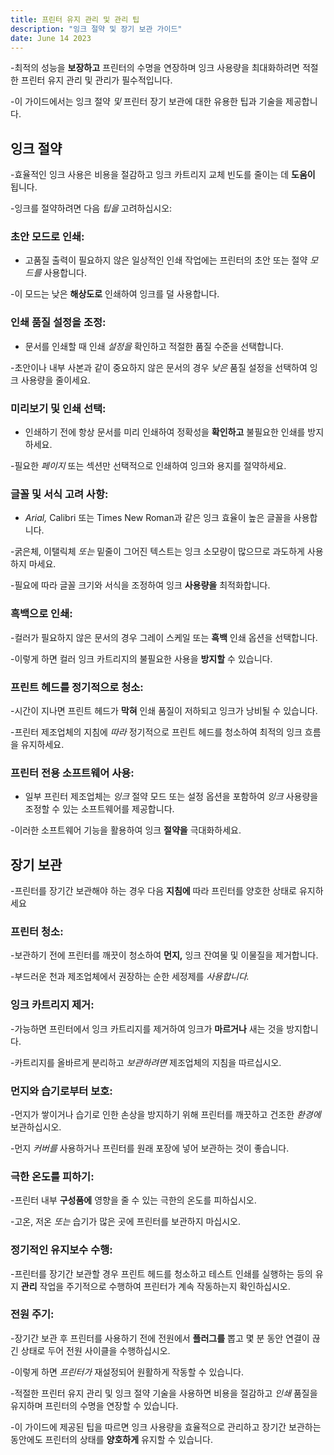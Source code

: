 ```yaml
---
title: 프린터 유지 관리 및 관리 팁
description: "잉크 절약 및 장기 보관 가이드"
date: June 14 2023
---
```



-최적의 성능을 **보장하고** 프린터의 수명을 연장하며 잉크 사용량을 최대화하려면 적절한 프린터 유지 관리 및 관리가 필수적입니다. 


-이 가이드에서는 잉크 절약 _및_ 프린터 장기 보관에 대한 유용한 팁과 기술을 제공합니다.

## 잉크 절약
-효율적인 잉크 사용은 비용을 절감하고 잉크 카트리지 교체 빈도를 줄이는 데 **도움이** 됩니다. 


-잉크를 절약하려면 다음 _팁을_ 고려하십시오:

### 초안 모드로 인쇄:
- 고품질 출력이 필요하지 않은 일상적인 인쇄 작업에는 프린터의 초안 또는 절약 _모드를_ 사용합니다. 


-이 모드는 낮은 **해상도로** 인쇄하여 잉크를 덜 사용합니다.

### 인쇄 품질 설정을 조정:
- 문서를 인쇄할 때 인쇄 _설정을_ 확인하고 적절한 품질 수준을 선택합니다. 


-초안이나 내부 사본과 같이 중요하지 않은 문서의 경우 _낮은_ 품질 설정을 선택하여 잉크 사용량을 줄이세요.

### 미리보기 및 인쇄 선택:
- 인쇄하기 전에 항상 문서를 미리 인쇄하여 정확성을 **확인하고** 불필요한 인쇄를 방지하세요. 


-필요한 _페이지_ 또는 섹션만 선택적으로 인쇄하여 잉크와 용지를 절약하세요.

### 글꼴 및 서식 고려 사항:
- _Arial,_ Calibri 또는 Times New Roman과 같은 잉크 효율이 높은 글꼴을 사용합니다. 


-굵은체, 이탤릭체 _또는_ 밑줄이 그어진 텍스트는 잉크 소모량이 많으므로 과도하게 사용하지 마세요. 


-필요에 따라 글꼴 크기와 서식을 조정하여 잉크 **사용량을** 최적화합니다.

### 흑백으로 인쇄: 
-컬러가 필요하지 않은 문서의 경우 그레이 스케일 또는 **흑백** 인쇄 옵션을 선택합니다. 


-이렇게 하면 컬러 잉크 카트리지의 불필요한 사용을 **방지할** 수 있습니다.

### 프린트 헤드를 정기적으로 청소: 
-시간이 지나면 프린트 헤드가 **막혀** 인쇄 품질이 저하되고 잉크가 낭비될 수 있습니다. 


-프린터 제조업체의 지침에 _따라_ 정기적으로 프린트 헤드를 청소하여 최적의 잉크 흐름을 유지하세요.

### 프린터 전용 소프트웨어 사용:
- 일부 프린터 제조업체는 _잉크_ 절약 모드 또는 설정 옵션을 포함하여 _잉크_ 사용량을 조정할 수 있는 소프트웨어를 제공합니다. 


-이러한 소프트웨어 기능을 활용하여 잉크 **절약을** 극대화하세요.

## 장기 보관
-프린터를 장기간 보관해야 하는 경우 다음 **지침에** 따라 프린터를 양호한 상태로 유지하세요

### 프린터 청소: 
-보관하기 전에 프린터를 깨끗이 청소하여 **먼지,** 잉크 잔여물 및 이물질을 제거합니다. 


-부드러운 천과 제조업체에서 권장하는 순한 세정제를 _사용합니다._

### 잉크 카트리지 제거: 
-가능하면 프린터에서 잉크 카트리지를 제거하여 잉크가 **마르거나** 새는 것을 방지합니다. 


-카트리지를 올바르게 분리하고 _보관하려면_ 제조업체의 지침을 따르십시오.

### 먼지와 습기로부터 보호: 
-먼지가 쌓이거나 습기로 인한 손상을 방지하기 위해 프린터를 깨끗하고 건조한 _환경에_ 보관하십시오. 


-먼지 _커버를_ 사용하거나 프린터를 원래 포장에 넣어 보관하는 것이 좋습니다.

### 극한 온도를 피하기: 
-프린터 내부 **구성품에** 영향을 줄 수 있는 극한의 온도를 피하십시오. 


-고온, 저온 _또는_ 습기가 많은 곳에 프린터를 보관하지 마십시오.

### 정기적인 유지보수 수행: 
-프린터를 장기간 보관할 경우 프린트 헤드를 청소하고 테스트 인쇄를 실행하는 등의 유지 **관리** 작업을 주기적으로 수행하여 프린터가 계속 작동하는지 확인하십시오.

### 전원 주기: 
-장기간 보관 후 프린터를 사용하기 전에 전원에서 **플러그를** 뽑고 몇 분 동안 연결이 끊긴 상태로 두어 전원 사이클을 수행하십시오. 


-이렇게 하면 _프린터가_ 재설정되어 원활하게 작동할 수 있습니다.


-적절한 프린터 유지 관리 및 잉크 절약 기술을 사용하면 비용을 절감하고 _인쇄_ 품질을 유지하며 프린터의 수명을 연장할 수 있습니다. 


-이 가이드에 제공된 팁을 따르면 잉크 사용량을 효율적으로 관리하고 장기간 보관하는 동안에도 프린터의 상태를 **양호하게** 유지할 수 있습니다.